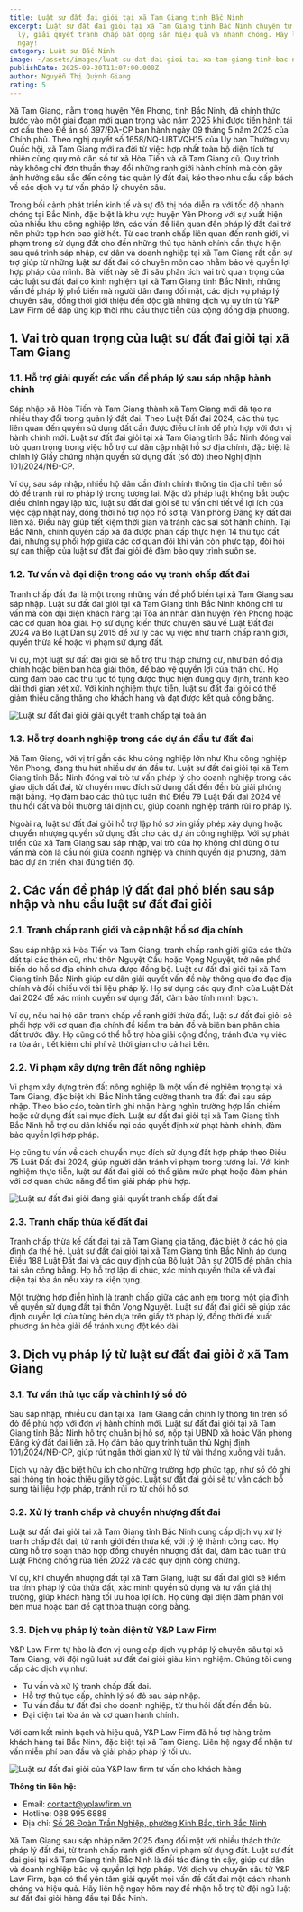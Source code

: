 ```yaml
---
title: Luật sư đất đai giỏi tại xã Tam Giang tỉnh Bắc Ninh
excerpt: Luật sư đất đai giỏi tại xã Tam Giang tỉnh Bắc Ninh chuyên tư vấn pháp
  lý, giải quyết tranh chấp bất động sản hiệu quả và nhanh chóng. Hãy liên hệ
  ngay!
category: Luật sư Bắc Ninh
image: ~/assets/images/luat-su-dat-dai-gioi-tai-xa-tam-giang-tinh-bac-ninh.png
publishDate: 2025-09-30T11:07:00.000Z
author: Nguyễn Thị Quỳnh Giang
rating: 5
---
```

Xã Tam Giang, nằm trong huyện Yên Phong, tỉnh Bắc Ninh, đã chính thức bước vào một giai đoạn mới quan trọng vào năm 2025 khi được tiến hành tái cơ cấu theo Đề án số 397/ĐA-CP ban hành ngày 09 tháng 5 năm 2025 của Chính phủ. Theo nghị quyết số 1658/NQ-UBTVQH15 của Ủy ban Thường vụ Quốc hội, xã Tam Giang mới ra đời từ việc hợp nhất toàn bộ diện tích tự nhiên cùng quy mô dân số từ xã Hòa Tiến và xã Tam Giang cũ. Quy trình này không chỉ đơn thuần thay đổi những ranh giới hành chính mà còn gây ảnh hưởng sâu sắc đến công tác quản lý đất đai, kéo theo nhu cầu cấp bách về các dịch vụ tư vấn pháp lý chuyên sâu.

Trong bối cảnh phát triển kinh tế và sự đô thị hóa diễn ra với tốc độ nhanh chóng tại Bắc Ninh, đặc biệt là khu vực huyện Yên Phong với sự xuất hiện của nhiều khu công nghiệp lớn, các vấn đề liên quan đến pháp lý đất đai trở nên phức tạp hơn bao giờ hết. Từ các tranh chấp liên quan đến ranh giới, vi phạm trong sử dụng đất cho đến những thủ tục hành chính cần thực hiện sau quá trình sáp nhập, cư dân và doanh nghiệp tại xã Tam Giang rất cần sự trợ giúp từ những luật sư đất đai có chuyên môn cao nhằm bảo vệ quyền lợi hợp pháp của mình. Bài viết này sẽ đi sâu phân tích vai trò quan trọng của các luật sư đất đai có kinh nghiệm tại xã Tam Giang tỉnh Bắc Ninh, những vấn đề pháp lý phổ biến mà người dân đang đối mặt, các dịch vụ pháp lý chuyên sâu, đồng thời giới thiệu đến độc giả những dịch vụ uy tín từ Y&P Law Firm để đáp ứng kịp thời nhu cầu thực tiễn của cộng đồng địa phương.

## 1. Vai trò quan trọng của luật sư đất đai giỏi tại xã Tam Giang

### 1.1. Hỗ trợ giải quyết các vấn đề pháp lý sau sáp nhập hành chính

Sáp nhập xã Hòa Tiến và Tam Giang thành xã Tam Giang mới đã tạo ra nhiều thay đổi trong quản lý đất đai. Theo Luật Đất đai 2024, các thủ tục liên quan đến quyền sử dụng đất cần được điều chỉnh để phù hợp với đơn vị hành chính mới. Luật sư đất đai giỏi tại xã Tam Giang tỉnh Bắc Ninh đóng vai trò quan trọng trong việc hỗ trợ cư dân cập nhật hồ sơ địa chính, đặc biệt là chỉnh lý Giấy chứng nhận quyền sử dụng đất (sổ đỏ) theo Nghị định 101/2024/NĐ-CP.

Ví dụ, sau sáp nhập, nhiều hộ dân cần đính chính thông tin địa chỉ trên sổ đỏ để tránh rủi ro pháp lý trong tương lai. Mặc dù pháp luật không bắt buộc điều chỉnh ngay lập tức, luật sư đất đai giỏi sẽ tư vấn chi tiết về lợi ích của việc cập nhật này, đồng thời hỗ trợ nộp hồ sơ tại Văn phòng Đăng ký đất đai liên xã. Điều này giúp tiết kiệm thời gian và tránh các sai sót hành chính. Tại Bắc Ninh, chính quyền cấp xã đã được phân cấp thực hiện 14 thủ tục đất đai, nhưng sự phối hợp giữa các cơ quan đôi khi vẫn còn phức tạp, đòi hỏi sự can thiệp của luật sư đất đai giỏi để đảm bảo quy trình suôn sẻ.

### 1.2. Tư vấn và đại diện trong các vụ tranh chấp đất đai

Tranh chấp đất đai là một trong những vấn đề phổ biến tại xã Tam Giang sau sáp nhập. Luật sư đất đai giỏi tại xã Tam Giang tỉnh Bắc Ninh không chỉ tư vấn mà còn đại diện khách hàng tại Tòa án nhân dân huyện Yên Phong hoặc các cơ quan hòa giải. Họ sử dụng kiến thức chuyên sâu về Luật Đất đai 2024 và Bộ luật Dân sự 2015 để xử lý các vụ việc như tranh chấp ranh giới, quyền thừa kế hoặc vi phạm sử dụng đất.

Ví dụ, một luật sư đất đai giỏi sẽ hỗ trợ thu thập chứng cứ, như bản đồ địa chính hoặc biên bản hòa giải thôn, để bảo vệ quyền lợi của thân chủ. Họ cũng đảm bảo các thủ tục tố tụng được thực hiện đúng quy định, tránh kéo dài thời gian xét xử. Với kinh nghiệm thực tiễn, luật sư đất đai giỏi có thể giảm thiểu căng thẳng cho khách hàng và đạt được kết quả công bằng.

![Luật sư đất đai giỏi giải quyết tranh chấp tại toà án](~/assets/images/luat-su-dat-dai-gioi-giai-quyet-tranh-chap-tai-toa-an.jpg "Luật sư đất đai giỏi giải quyết tranh chấp tại toà án")

### 1.3. Hỗ trợ doanh nghiệp trong các dự án đầu tư đất đai

Xã Tam Giang, với vị trí gần các khu công nghiệp lớn như Khu công nghiệp Yên Phong, đang thu hút nhiều dự án đầu tư. Luật sư đất đai giỏi tại xã Tam Giang tỉnh Bắc Ninh đóng vai trò tư vấn pháp lý cho doanh nghiệp trong các giao dịch đất đai, từ chuyển mục đích sử dụng đất đến đền bù giải phóng mặt bằng. Họ đảm bảo các thủ tục tuân thủ Điều 79 Luật Đất đai 2024 về thu hồi đất và bồi thường tái định cư, giúp doanh nghiệp tránh rủi ro pháp lý.

Ngoài ra, luật sư đất đai giỏi hỗ trợ lập hồ sơ xin giấy phép xây dựng hoặc chuyển nhượng quyền sử dụng đất cho các dự án công nghiệp. Với sự phát triển của xã Tam Giang sau sáp nhập, vai trò của họ không chỉ dừng ở tư vấn mà còn là cầu nối giữa doanh nghiệp và chính quyền địa phương, đảm bảo dự án triển khai đúng tiến độ.

## 2. Các vấn đề pháp lý đất đai phổ biến sau sáp nhập và nhu cầu luật sư đất đai giỏi

### 2.1. Tranh chấp ranh giới và cập nhật hồ sơ địa chính

Sau sáp nhập xã Hòa Tiến và Tam Giang, tranh chấp ranh giới giữa các thửa đất tại các thôn cũ, như thôn Nguyệt Cầu hoặc Vọng Nguyệt, trở nên phổ biến do hồ sơ địa chính chưa được đồng bộ. Luật sư đất đai giỏi tại xã Tam Giang tỉnh Bắc Ninh giúp cư dân giải quyết vấn đề này thông qua đo đạc địa chính và đối chiếu với tài liệu pháp lý. Họ sử dụng các quy định của Luật Đất đai 2024 để xác minh quyền sử dụng đất, đảm bảo tính minh bạch.

Ví dụ, nếu hai hộ dân tranh chấp về ranh giới thửa đất, luật sư đất đai giỏi sẽ phối hợp với cơ quan địa chính để kiểm tra bản đồ và biên bản phân chia đất trước đây. Họ cũng có thể hỗ trợ hòa giải cộng đồng, tránh đưa vụ việc ra tòa án, tiết kiệm chi phí và thời gian cho cả hai bên.

### 2.2. Vi phạm xây dựng trên đất nông nghiệp

Vi phạm xây dựng trên đất nông nghiệp là một vấn đề nghiêm trọng tại xã Tam Giang, đặc biệt khi Bắc Ninh tăng cường thanh tra đất đai sau sáp nhập. Theo báo cáo, toàn tỉnh ghi nhận hàng nghìn trường hợp lấn chiếm hoặc sử dụng đất sai mục đích. Luật sư đất đai giỏi tại xã Tam Giang tỉnh Bắc Ninh hỗ trợ cư dân khiếu nại các quyết định xử phạt hành chính, đảm bảo quyền lợi hợp pháp.

Họ cũng tư vấn về cách chuyển mục đích sử dụng đất hợp pháp theo Điều 75 Luật Đất đai 2024, giúp người dân tránh vi phạm trong tương lai. Với kinh nghiệm thực tiễn, luật sư đất đai giỏi có thể giảm mức phạt hoặc đàm phán với cơ quan chức năng để tìm giải pháp phù hợp.

![Luật sư đất đai giỏi đang giải quyết tranh chấp đất đai](~/assets/images/luat-su-dat-dai-gioi-dang-giai-quyet-tranh-chap-dat-dai.jpg "Luật sư đất đai giỏi đang giải quyết tranh chấp đất đai")

### 2.3. Tranh chấp thừa kế đất đai

Tranh chấp thừa kế đất đai tại xã Tam Giang gia tăng, đặc biệt ở các hộ gia đình đa thế hệ. Luật sư đất đai giỏi tại xã Tam Giang tỉnh Bắc Ninh áp dụng Điều 188 Luật Đất đai và các quy định của Bộ luật Dân sự 2015 để phân chia tài sản công bằng. Họ hỗ trợ lập di chúc, xác minh quyền thừa kế và đại diện tại tòa án nếu xảy ra kiện tụng.

Một trường hợp điển hình là tranh chấp giữa các anh em trong một gia đình về quyền sử dụng đất tại thôn Vọng Nguyệt. Luật sư đất đai giỏi sẽ giúp xác định quyền lợi của từng bên dựa trên giấy tờ pháp lý, đồng thời đề xuất phương án hòa giải để tránh xung đột kéo dài.

## 3. Dịch vụ pháp lý từ luật sư đất đai giỏi ở xã Tam Giang

### 3.1. Tư vấn thủ tục cấp và chỉnh lý sổ đỏ

Sau sáp nhập, nhiều cư dân tại xã Tam Giang cần chỉnh lý thông tin trên sổ đỏ để phù hợp với đơn vị hành chính mới. Luật sư đất đai giỏi tại xã Tam Giang tỉnh Bắc Ninh hỗ trợ chuẩn bị hồ sơ, nộp tại UBND xã hoặc Văn phòng Đăng ký đất đai liên xã. Họ đảm bảo quy trình tuân thủ Nghị định 101/2024/NĐ-CP, giúp rút ngắn thời gian xử lý từ vài tháng xuống vài tuần.

Dịch vụ này đặc biệt hữu ích cho những trường hợp phức tạp, như sổ đỏ ghi sai thông tin hoặc thiếu giấy tờ gốc. Luật sư đất đai giỏi sẽ tư vấn cách bổ sung tài liệu hợp pháp, tránh rủi ro từ chối hồ sơ.

### 3.2. Xử lý tranh chấp và chuyển nhượng đất đai

Luật sư đất đai giỏi tại xã Tam Giang tỉnh Bắc Ninh cung cấp dịch vụ xử lý tranh chấp đất đai, từ ranh giới đến thừa kế, với tỷ lệ thành công cao. Họ cũng hỗ trợ soạn thảo hợp đồng chuyển nhượng đất đai, đảm bảo tuân thủ Luật Phòng chống rửa tiền 2022 và các quy định công chứng.

Ví dụ, khi chuyển nhượng đất tại xã Tam Giang, luật sư đất đai giỏi sẽ kiểm tra tính pháp lý của thửa đất, xác minh quyền sử dụng và tư vấn giá thị trường, giúp khách hàng tối ưu hóa lợi ích. Họ cũng đại diện đàm phán với bên mua hoặc bán để đạt thỏa thuận công bằng.

### 3.3. Dịch vụ pháp lý toàn diện từ Y&P Law Firm

Y&P Law Firm tự hào là đơn vị cung cấp dịch vụ pháp lý chuyên sâu tại xã Tam Giang, với đội ngũ luật sư đất đai giỏi giàu kinh nghiệm. Chúng tôi cung cấp các dịch vụ như:

* Tư vấn và xử lý tranh chấp đất đai.
* Hỗ trợ thủ tục cấp, chỉnh lý sổ đỏ sau sáp nhập.
* Tư vấn đầu tư đất đai cho doanh nghiệp, từ thu hồi đất đến đền bù.
* Đại diện tại tòa án và cơ quan hành chính.

Với cam kết minh bạch và hiệu quả, Y&P Law Firm đã hỗ trợ hàng trăm khách hàng tại Bắc Ninh, đặc biệt tại xã Tam Giang. Liên hệ ngay để nhận tư vấn miễn phí ban đầu và giải pháp pháp lý tối ưu.

![Luật sư đất đai giỏi của Y&P law firm tư vấn cho khách hàng](~/assets/images/luat-su-dat-dai-gioi-cua-y-p-law-firm-tu-van-cho-khach-hang.png "Luật sư đất đai giỏi của Y&P law firm tư vấn cho khách hàng")

**Thông tin liên hệ:**

* Email: contact@yplawfirm.vn
* Hotline: 088 995 6888
* Địa chỉ: [Số 26 Đoàn Trần Nghiệp, phường Kinh Bắc, tỉnh Bắc Ninh](https://maps.app.goo.gl/rshEGjk6EBzc3D7h8)

Xã Tam Giang sau sáp nhập năm 2025 đang đối mặt với nhiều thách thức pháp lý đất đai, từ tranh chấp ranh giới đến vi phạm sử dụng đất. Luật sư đất đai giỏi tại xã Tam Giang tỉnh Bắc Ninh là đối tác đáng tin cậy, giúp cư dân và doanh nghiệp bảo vệ quyền lợi hợp pháp. Với dịch vụ chuyên sâu từ Y&P Law Firm, bạn có thể yên tâm giải quyết mọi vấn đề đất đai một cách nhanh chóng và hiệu quả. Hãy liên hệ ngay hôm nay để nhận hỗ trợ từ đội ngũ luật sư đất đai giỏi hàng đầu tại Bắc Ninh.
